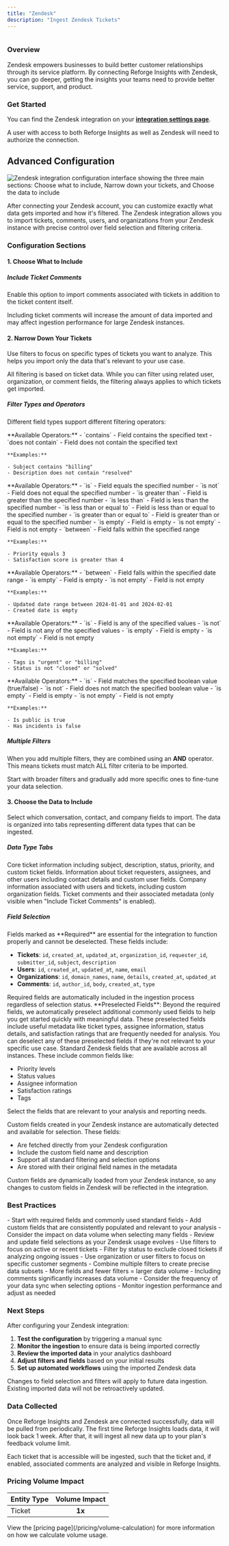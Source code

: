 ```yaml
---
title: "Zendesk"
description: "Ingest Zendesk Tickets"
---
```


<Frame>
  <img src="/zendesk.png" style={{ width: "100%" }} alt="" title="" />
</Frame>

### Overview

Zendesk empowers businesses to build better customer relationships through its service platform. By connecting Reforge Insights with Zendesk, you can go deeper, getting the insights your teams need to provide better service, support, and product.

### Get Started

You can find the Zendesk integration on your **[integration settings page](https://insights.reforge.com/w/default/settings/integrations/zendesk)**.

A user with access to both Reforge Insights as well as Zendesk will need to authorize the connection.

<Steps>
  <Step title='Go to "Settings"'></Step>
  <Step title='Click "Integrations" in the navigation menu'></Step>
  <Step title='Click "Zendesk"'></Step>
  <Step title='Click "Connect"'></Step>
  <Step title="If necessary, log in to Zendesk using the appropriate account"></Step>
  <Step title="Review and approve the permissions requested"></Step>
  <Step title="Once confirmed, you will be returned to Reforge Insights, where you can toggle on ticket ingestion"></Step>
  <Step title="[Optional] You can also enable each comment on the zendesk tickets to be ingested"></Step>
</Steps>

## Advanced Configuration

<Frame>
  <img
    src="/images/zendesk/zendesk-configuration-overview.png"
    alt="Zendesk integration configuration interface showing the three main sections: Choose what to include, Narrow down your tickets, and Choose the data to include"
  />
</Frame>

After connecting your Zendesk account, you can customize exactly what data gets imported and how it's filtered. The Zendesk integration allows you to import tickets, comments, users, and organizations from your Zendesk instance with precise control over field selection and filtering criteria.

### Configuration Sections

#### 1. Choose What to Include

##### Include Ticket Comments

Enable this option to import comments associated with tickets in addition to the ticket content itself.

<Warning>
  Including ticket comments will increase the amount of data imported and may
  affect ingestion performance for large Zendesk instances.
</Warning>

#### 2. Narrow Down Your Tickets

Use filters to focus on specific types of tickets you want to analyze. This helps you import only the data that's relevant to your use case.

<Note>
  All filtering is based on ticket data. While you can filter using related
  user, organization, or comment fields, the filtering always applies to which
  tickets get imported.
</Note>

##### Filter Types and Operators

Different field types support different filtering operators:

<AccordionGroup>
  <Accordion title="String Fields">
    **Available Operators:**
    - `contains` - Field contains the specified text
    - `does not contain` - Field does not contain the specified text

    **Examples:**

    - Subject contains "billing"
    - Description does not contain "resolved"

  </Accordion>

  <Accordion title="Number Fields">
    **Available Operators:**
    - `is` - Field equals the specified number
    - `is not` - Field does not equal the specified number
    - `is greater than` - Field is greater than the specified number
    - `is less than` - Field is less than the specified number
    - `is less than or equal to` - Field is less than or equal to the specified number
    - `is greater than or equal to` - Field is greater than or equal to the specified number
    - `is empty` - Field is empty
    - `is not empty` - Field is not empty
    - `between` - Field falls within the specified range

    **Examples:**

    - Priority equals 3
    - Satisfaction score is greater than 4

  </Accordion>

  <Accordion title="Date Fields">
    **Available Operators:**
    - `between` - Field falls within the specified date range
    - `is empty` - Field is empty
    - `is not empty` - Field is not empty

    **Examples:**

    - Updated date range between 2024-01-01 and 2024-02-01
    - Created date is empty

  </Accordion>

  <Accordion title="List Fields">
    **Available Operators:**
    - `is` - Field is any of the specified values
    - `is not` - Field is not any of the specified values
    - `is empty` - Field is empty
    - `is not empty` - Field is not empty

    **Examples:**

    - Tags is "urgent" or "billing"
    - Status is not "closed" or "solved"

  </Accordion>

  <Accordion title="Boolean Fields">
    **Available Operators:**
    - `is` - Field matches the specified boolean value (true/false)
    - `is not` - Field does not match the specified boolean value
    - `is empty` - Field is empty
    - `is not empty` - Field is not empty

    **Examples:**

    - Is public is true
    - Has incidents is false

  </Accordion>
</AccordionGroup>

##### Multiple Filters

When you add multiple filters, they are combined using an **AND** operator. This means tickets must match ALL filter criteria to be imported.

<Tip>
  Start with broader filters and gradually add more specific ones to fine-tune
  your data selection.
</Tip>

#### 3. Choose the Data to Include

Select which conversation, contact, and company fields to import. The data is organized into tabs representing different data types that can be ingested.

##### Data Type Tabs

<CardGroup cols={2}>
<Card title="Tickets" icon="ticket">
  Core ticket information including subject, description, status, priority, and custom ticket fields.
</Card>

<Card title="Users" icon="user">
  Information about ticket requesters, assignees, and other users including
  contact details and custom user fields.
</Card>

<Card title="Organizations" icon="building">
  Company information associated with users and tickets, including custom
  organization fields.
</Card>

<Card title="Comments" icon="comment">
  Ticket comments and their associated metadata (only visible when "Include Ticket Comments" is enabled).
</Card>
</CardGroup>

##### Field Selection

<Tabs>
<Tab title="Required Fields">
Fields marked as **Required** are essential for the integration to function properly and cannot be deselected. These fields include:

- **Tickets**: `id`, `created_at`, `updated_at`, `organization_id`, `requester_id`, `submitter_id`, `subject`, `description`
- **Users**: `id`, `created_at`, `updated_at`, `name`, `email`
- **Organizations**: `id`, `domain_names`, `name`, `details`, `created_at`, `updated_at`
- **Comments**: `id`, `author_id`, `body`, `created_at`, `type`

<Warning>
  Required fields are automatically included in the ingestion process regardless
  of selection status.
</Warning>

<Info>
  **Preselected Fields**: Beyond the required fields, we automatically preselect additional commonly used fields to help you get started quickly with meaningful data. These preselected fields include useful metadata like ticket types, assignee information, status details, and satisfaction ratings that are frequently needed for analysis. You can deselect any of these preselected fields if they're not relevant to your specific use case.
</Info>
</Tab>

<Tab title="Standard Fields">
Standard Zendesk fields that are available across all instances. These include common fields like:

- Priority levels
- Status values
- Assignee information
- Satisfaction ratings
- Tags

Select the fields that are relevant to your analysis and reporting needs.

</Tab>

<Tab title="Custom Fields">
Custom fields created in your Zendesk instance are automatically detected and available for selection. These fields:

- Are fetched directly from your Zendesk configuration
- Include the custom field name and description
- Support all standard filtering and selection options
- Are stored with their original field names in the metadata

<Info>
Custom fields are dynamically loaded from your Zendesk instance, so any changes to custom fields in Zendesk will be reflected in the integration.
</Info>
</Tab>
</Tabs>

### Best Practices

<Card title="Field Selection Strategy" icon="lightbulb">
  - Start with required fields and commonly used standard fields - Add custom
  fields that are consistently populated and relevant to your analysis -
  Consider the impact on data volume when selecting many fields - Review and
  update field selections as your Zendesk usage evolves
</Card>

<Card title="Filtering Strategy" icon="filter">
  - Use filters to focus on active or recent tickets - Filter by status to
  exclude closed tickets if analyzing ongoing issues - Use organization or user
  filters to focus on specific customer segments - Combine multiple filters to
  create precise data subsets
</Card>

<Card title="Performance Considerations" icon="gauge">
  - More fields and fewer filters = larger data volume - Including comments
  significantly increases data volume - Consider the frequency of your data sync
  when selecting options - Monitor ingestion performance and adjust as needed
</Card>

### Next Steps

After configuring your Zendesk integration:

1. **Test the configuration** by triggering a manual sync
2. **Monitor the ingestion** to ensure data is being imported correctly
3. **Review the imported data** in your analytics dashboard
4. **Adjust filters and fields** based on your initial results
5. **Set up automated workflows** using the imported Zendesk data

<Note>
  Changes to field selection and filters will apply to future data ingestion.
  Existing imported data will not be retroactively updated.
</Note>

### Data Collected

Once Reforge Insights and Zendesk are connected successfully, data will be pulled from periodically. The first time Reforge Insights loads data, it will look back 1 week. After that, it will ingest all new data up to your plan's feedback volume limit.

Each ticket that is accessible will be ingested, such that the ticket and, if enabled, associated comments are analyzed and visible in Reforge Insights.

### Pricing Volume Impact

| Entity Type | Volume Impact |
| :---------- | :-----------: |
| Ticket      |    **1x**     |

<Info>
  View the [pricing page](/pricing/volume-calculation) for more information on
  how we calculate volume usage.
</Info>
